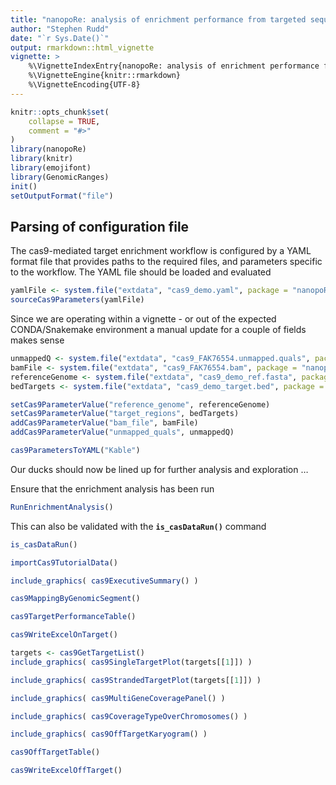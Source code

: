 ```yaml
---
title: "nanopoRe: analysis of enrichment performance from targeted sequencing studies"
author: "Stephen Rudd"
date: "`r Sys.Date()`"
output: rmarkdown::html_vignette
vignette: >
    %\VignetteIndexEntry{nanopoRe: analysis of enrichment performance from targeted sequencing studies}
    %\VignetteEngine{knitr::rmarkdown}
    %\VignetteEncoding{UTF-8}
---
```


```r
knitr::opts_chunk$set(
    collapse = TRUE,
    comment = "#>"
)
library(nanopoRe)
library(knitr)
library(emojifont)
library(GenomicRanges)
init()
setOutputFormat("file")
```

## Parsing of configuration file

The cas9-mediated target enrichment workflow is configured by a YAML format file that provides paths to the required files, and parameters specific to the workflow. The YAML file should be loaded and evaluated

```r
yamlFile <- system.file("extdata", "cas9_demo.yaml", package = "nanopoRe")
sourceCas9Parameters(yamlFile)
```

Since we are operating within a vignette - or out of the expected CONDA/Snakemake environment a manual update for a couple of fields makes sense

```r
unmappedQ <- system.file("extdata", "cas9_FAK76554.unmapped.quals", package = "nanopoRe")
bamFile <- system.file("extdata", "cas9_FAK76554.bam", package = "nanopoRe")
referenceGenome <- system.file("extdata", "cas9_demo_ref.fasta", package = "nanopoRe")
bedTargets <- system.file("extdata", "cas9_demo_target.bed", package = "nanopoRe")

setCas9ParameterValue("reference_genome", referenceGenome)
setCas9ParameterValue("target_regions", bedTargets)
addCas9ParameterValue("bam_file", bamFile)
addCas9ParameterValue("unmapped_quals", unmappedQ)
```

```r
cas9ParametersToYAML("Kable")
```

Our ducks should now be lined up for further analysis and exploration ...

Ensure that the enrichment analysis has been run

```r
RunEnrichmentAnalysis()
```

This can also be validated with the **`is_casDataRun()`** command

```r
is_casDataRun()
```


```r
importCas9TutorialData()
```


```r
include_graphics( cas9ExecutiveSummary() )
```

```r
cas9MappingByGenomicSegment()
```

```r
cas9TargetPerformanceTable()
```

```r
cas9WriteExcelOnTarget()
```

```r
targets <- cas9GetTargetList()
include_graphics( cas9SingleTargetPlot(targets[[1]]) )
```

```r
include_graphics( cas9StrandedTargetPlot(targets[[1]]) )
```


```r
include_graphics( cas9MultiGeneCoveragePanel() )
```

```r
include_graphics( cas9CoverageTypeOverChromosomes() )
```


```r
include_graphics( cas9OffTargetKaryogram() )
```

```r
cas9OffTargetTable()
```

```r
cas9WriteExcelOffTarget()
```
